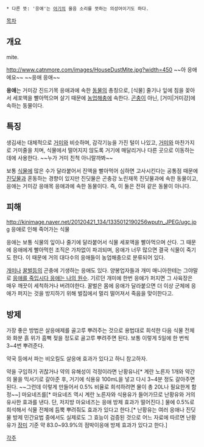  * 다른 뜻: '응애'는 [[아기]]의 울음 소리를 뜻하는 의성어이기도 하다.

[[목차]]

== 개요 ==
mite.

http://www.catnmore.com/images/HouseDustMite.jpg?width=450
~~아 응애에요~~ ~~응애 응애~~

'''응애'''는 거미강 진드기목 응애과에 속한 [[동물]]의 총칭으로, [식물] 줄기나 잎에 침을 꽂아서 세포액을 빨아먹으며 살기 때문에 [[농업]][[해충]]에 속한다. [[곤충]]이 아닌, [거미|거미강]에 속하는 동물이다.

== 특징 ==
생김새는 대체적으로 [[거미]]와 비슷하며, 감각기능을 가진 털이 나있고, [[거미]]와 마찬가지로 거미줄을 치며, 식물에서 떨어지지 않도록 거기에 매달리거나 다른 곳으로 이동하는 데에 사용한다. ~~누가 거미 친척 아니랄까봐~~

보통 [[식물]]에 많은 수가 달라붙어서 진액을 빨아먹어 심하면 고사시킨다는 공통점 때문에 [[진딧물]]과 혼동하는 경향이 있지만 진딧물은 곤충강 노린재목 진딧물과에 속한 동물이고, 응애는 거미강 응애목 응애과에 속한 동물이다. 즉, 이 둘은 전혀 같은 동물이 아니다.

== 피해 ==
http://kinimage.naver.net/20120421_134/1335012190256wputn_JPEG/ugc.jpg
응애로 인해 죽어가는 식물

응애는 보통 식물의 잎이나 줄기에 달라붙어서 식물 세포액을 빨아먹으며 산다. 그 때문에 응애에게 빨아먹힌 조직은 가차없이 파괴되며, 응애가 너무 많으면 결국 식물이 죽기도 한다. 이 때문에 거의 대다수의 응애들이 농업해충으로 분류되어 있다.

[[개미]]나 [[꿀벌]]등의 곤충에 기생하는 응애도 있다. 양봉업자들과 개미 매니아한테는 그야말로 [[개미를 죽입시다 개미는 나의 원수|응애를 죽입시다 응애는 나의 원수]]. 기르던 개미에 한번 응애가 퍼지면 그 사육장은 매우 깨끗이 세척하거나 버려야한다. 꿀벌은 몸에 응애가 달라붙으면 더 이상 군체에 응애가 퍼지는 것을 방지하기 위해 벌집에서 멀리 떨어져서 죽음을 맞이한다고.
== 방제 ==
가장 좋은 방법은 살응애제를 골고루 뿌려주는 것으로 용법대로 희석한 다음 식물 전체와 화분 흙 위가 흠뻑 젖을 정도로 골고루 뿌려주면 된다. 보통 이렇게 5일에 한 번씩 3~4번 뿌려준다.

약국 등에서 파는 비오킬도 살응애 효과가 있다고 하니 참고하자.

약을 구입하기 귀찮거나 약의 유해성이 걱정이라면 난황유나[* 계란 노른자 1개와 약간의 물을 믹서기로 갈아준 후, 거기에 식용유 100mL을 넣고 다시 3~4분 정도 갈아주면 된다. ~~그런데 이렇게 만들어서 0.5% 비율로 희석하려면 물이 총 20L나 필요한게 함정~~] 마요네즈를[* 마요네즈 역시 계란 노른자와 식용유가 들어가므로 난황유와 거의 유사한 효과를 낸다. 단, 저지방 마요네즈는 응애 방제 효과가 떨어진다.] 물에 0.5%로 희석해서 식물 전체에 듬뿍 뿌려줘도 효과가 있다고 한다.[* 난황유는 여러 응애나 진딧물 방제 민간요법 중에서도 실제로도 그 효능이 검증된 것으로 어느 자료에 따르면 난황유가 [[장미]] 기준 약 83.0~93.9%의 점박이응애 방제 효과가 있다고 한다.]



[[각주]]
